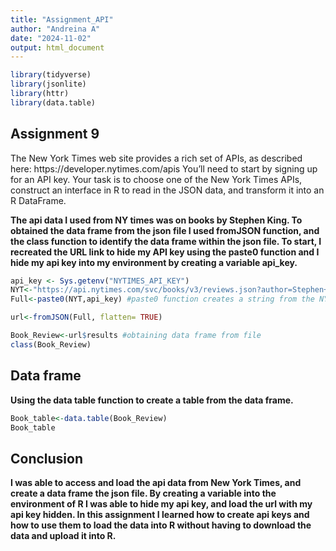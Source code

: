 ```yaml
---
title: "Assignment_API"
author: "Andreina A"
date: "2024-11-02"
output: html_document
---
```


```r
library(tidyverse)
library(jsonlite)
library(httr)
library(data.table)
```

## Assignment 9

The New York Times web site provides a rich set of APIs, as described here: https://developer.nytimes.com/apis
You’ll need to start by signing up for an API key.
Your task is to choose one of the New York Times APIs, construct an interface in R to read in the JSON data, and transform it into an R DataFrame.



**The api data I used from NY times was on books by Stephen King. To obtained the data frame from the json file I used fromJSON function, and the class function to identify the data frame within the json file. To start, I recreated the URL link to hide my API key using the paste0 function and I hide my api key into my environment by creating a variable api_key.**

```r
api_key <- Sys.getenv("NYTIMES_API_KEY")
NYT<-"https://api.nytimes.com/svc/books/v3/reviews.json?author=Stephen+King&api-key="
Full<-paste0(NYT,api_key) #paste0 function creates a string from the NYTI and api_key with no spaces in between 
```


```r
url<-fromJSON(Full, flatten= TRUE)

Book_Review<-url$results #obtaining data frame from file
class(Book_Review)
```

## Data frame

**Using the data table function to create a table from the data frame.**

```r
Book_table<-data.table(Book_Review)
Book_table
```

## Conclusion

**I was able to access and load the api data from New York Times, and create a data frame the json file. By creating a variable into the environment of R I was able to hide my api key, and load the url with my api key hidden. In this assignment I learned how to create api keys and how to use them to load the data into R without having to download the data and upload it into R.**


